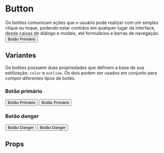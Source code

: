 
<Meta title="Atoms/Button" component={Button} />

<style>{`
  .flex-container {
    margin: 0 auto;
    display: flex;
    justify-content: center;
    margin: 36px;
  }
`}</style>

# Button

<Description>
    Os botões comunicam ações que o usuário pode realizar com um simples clique ou toque, podendo estar contidos em qualquer lugar da interface, desde caixas de diálogo e modais, até formulários e barras de navegação.
</Description>

<div className="flex-container">
    <Button color="primary">Botão Primário</Button>
</div>

## Variantes

Os botões possuem duas propriedades que definem a base de sua estilização: `color` e `outline`. Os dois podem ser usados
em conjunto para compor diferentes tipos de botão.

### Botão primário

<Canvas>
    <Story name="Primary Button">
        <Button color="primary">Botão Primário</Button>
    </Story>
</Canvas>

<Canvas>
    <Story name="Primary Button (Outline)">
        <Button color="primary" hasOutline={true}>
            Botão Primário
        </Button>
    </Story>
</Canvas>

### Botão danger

<Canvas>
    <Story name="Danger Button">
        <Button color="danger">Botão Danger</Button>
    </Story>
</Canvas>

<Canvas>
    <Story name="Danger Button (Outline)">
        <Button color="danger" hasOutline={true}>
            Botão Danger
        </Button>
    </Story>
</Canvas>

## Props

<ArgsTable of={Button} />
